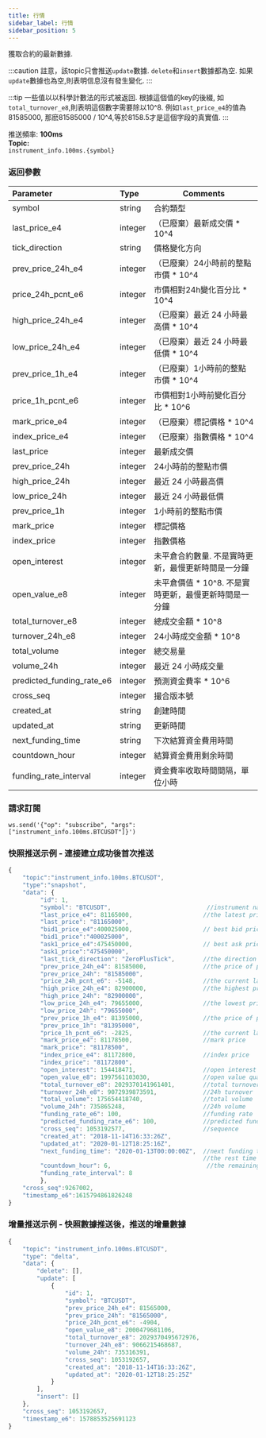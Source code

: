 ```yaml
---
title: 行情
sidebar_label: 行情
sidebar_position: 5
---
```

獲取合約的最新數據.

:::caution
註意，該topic只會推送`update`數據. `delete`和`insert`數據都為空. 如果`update`數據也為空,則表明信息沒有發生變化.
:::

:::tip
一些值以以科學計數法的形式被返回. 根據這個值的key的後綴, 如`total_turnover_e8`,則表明這個數字需要除以10^8.
例如`last_price_e4`的值為81585000, 那麽81585000 / 10^4,等於8158.5才是這個字段的真實值.
:::

推送頻率: **100ms**<br/>
**Topic:**<br/>
`instrument_info.100ms.{symbol}`

### 返回參數
| Parameter | Type | Comments|
|:----- |:-----|----- |
|symbol|string |合約類型 |
|last_price_e4 |integer |（已廢棄）最新成交價 * 10^4  |
|tick_direction |string |價格變化方向 |
|prev_price_24h_e4 |integer |（已廢棄）24小時前的整點市價 * 10^4 |
|price_24h_pcnt_e6 |integer |市價相對24h變化百分比 * 10^4 |
|high_price_24h_e4 |integer |（已廢棄）最近 24 小時最高價 * 10^4 |
|low_price_24h_e4 |integer |（已廢棄）最近 24 小時最低價 * 10^4 |
|prev_price_1h_e4 |integer |（已廢棄）1小時前的整點市價 * 10^4 |
|price_1h_pcnt_e6 |integer |市價相對1小時前變化百分比 * 10^6 |
|mark_price_e4 |integer |（已廢棄）標記價格 * 10^4 |
|index_price_e4 |integer |（已廢棄）指數價格 * 10^4 |
|last_price |integer |最新成交價 |
|prev_price_24h |integer |24小時前的整點市價 |
|high_price_24h |integer |最近 24 小時最高價 |
|low_price_24h |integer |最近 24 小時最低價 |
|prev_price_1h |integer |1小時前的整點市價 |
|mark_price |integer |標記價格 |
|index_price |integer |指數價格 |
|open_interest |integer |未平倉合約數量. 不是實時更新，最慢更新時間是一分鐘 |
|open_value_e8 |integer |未平倉價值 * 10^8. 不是實時更新，最慢更新時間是一分鐘 |
|total_turnover_e8 |integer |總成交金額 * 10^8 |
|turnover_24h_e8 |integer |24小時成交金額 * 10^8 |
|total_volume |integer |總交易量 |
|volume_24h |integer |最近 24 小時成交量 |
|predicted_funding_rate_e6 |integer |預測資金費率 * 10^6 |
|cross_seq |integer |撮合版本號 |
|created_at |string |創建時間 |
|updated_at |string |更新時間 |
|next_funding_time |string |下次結算資金費用時間 |
|countdown_hour |integer |結算資金費用剩余時間 |
|funding_rate_interval |integer |資金費率收取時間間隔，單位小時|

### 請求訂閱

<Tabs>
<TabItem value="console" label="Console">

```http
ws.send('{"op": "subscribe", "args": ["instrument_info.100ms.BTCUSDT"]}')
```

</TabItem>
</Tabs>

### 快照推送示例 - 連接建立成功後首次推送

<Tabs>
<TabItem value="js linear" label="linear">

```javascript
{
    "topic":"instrument_info.100ms.BTCUSDT",
    "type":"snapshot",
    "data": {
         "id": 1,
         "symbol": "BTCUSDT",                           //instrument name
         "last_price_e4": 81165000,                    //the latest price
         "last_price": "81165000",
         "bid1_price_e4":400025000,                    // best bid price
         "bid1_price":"400025000",
         "ask1_price_e4":475450000,                    // best ask price
         "ask1_price":"475450000",
         "last_tick_direction": "ZeroPlusTick",        //the direction of last tick:PlusTick,ZeroPlusTick,MinusTick,ZeroMinusTick
         "prev_price_24h_e4": 81585000,                //the price of prev 24h
         "prev_price_24h": "81585000",
         "price_24h_pcnt_e6": -5148,                   //the current last price percentage change from prev 24h price
         "high_price_24h_e4": 82900000,                //the highest price of prev 24h
         "high_price_24h": "82900000",
         "low_price_24h_e4": 79655000,                 //the lowest price of prev 24h
         "low_price_24h": "79655000",
         "prev_price_1h_e4": 81395000,                 //the price of prev 1h
         "prev_price_1h": "81395000",
         "price_1h_pcnt_e6": -2825,                    //the current last price percentage change from prev 1h price
         "mark_price_e4": 81178500,                    //mark price
         "mark_price": "81178500",
         "index_price_e4": 81172800,                   //index price
         "index_price": "81172800",
         "open_interest": 154418471,                   //open interest quantity - Attention, the update is not immediate - slowest update is 1 minute
         "open_value_e8": 1997561103030,               //open value quantity - Attention, the update is not immediate - the slowest update is 1 minute
         "total_turnover_e8": 2029370141961401,        //total turnover
         "turnover_24h_e8": 9072939873591,             //24h turnover
         "total_volume": 175654418740,                 //total volume
         "volume_24h": 735865248,                      //24h volume
         "funding_rate_e6": 100,                       //funding rate
         "predicted_funding_rate_e6": 100,             //predicted funding rate
         "cross_seq": 1053192577,                      //sequence
         "created_at": "2018-11-14T16:33:26Z",
         "updated_at": "2020-01-12T18:25:16Z",
         "next_funding_time": "2020-01-13T00:00:00Z",  //next funding time
                                                       //the rest time to settle funding fee
         "countdown_hour": 6,                           //the remaining time to settle the funding fee
         "funding_rate_interval": 8
         },
    "cross_seq":9267002,
    "timestamp_e6":1615794861826248
}
```
</TabItem>
</Tabs>

### 增量推送示例 - 快照數據推送後，推送的增量數據

<Tabs>
<TabItem value="js linear" label="linear">

```javascript
{
    "topic": "instrument_info.100ms.BTCUSDT",
    "type": "delta",
    "data": {
        "delete": [],
        "update": [
            {
                "id": 1,
                "symbol": "BTCUSDT",
                "prev_price_24h_e4": 81565000,
                "prev_price_24h": "81565000",
                "price_24h_pcnt_e6": -4904,
                "open_value_e8": 2000479681106,
                "total_turnover_e8": 2029370495672976,
                "turnover_24h_e8": 9066215468687,
                "volume_24h": 735316391,
                "cross_seq": 1053192657,
                "created_at": "2018-11-14T16:33:26Z",
                "updated_at": "2020-01-12T18:25:25Z"
            }
        ],
        "insert": []
    },
    "cross_seq": 1053192657,
    "timestamp_e6": 1578853525691123
}
```
</TabItem>
</Tabs>